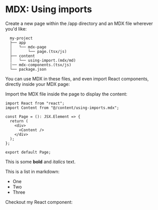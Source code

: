
# MDX: Using imports

Create a new page within the /app directory and an MDX file wherever you'd like:

```
  my-project
  ├── app
  │   └── mdx-page
  │       └── page.(tsx/js)
  ├── content
  │   └── using-import.(mdx/md)
  |── mdx-components.(tsx/js)
  └── package.json
```

You can use MDX in these files, and even import React components, directly inside your MDX page:

Import the MDX file inside the page to display the content:

```
import React from "react";
import Content from "@/content/using-imports.mdx";

const Page = (): JSX.Element => {
  return (
    <div>
      <Content />
    </div>
  );
};

export default Page;
```

This is some **bold** and _italics_ text.

This is a list in markdown:

- One
- Two
- Three

Checkout my React component:

<ContentBox />

